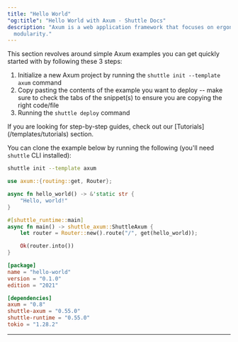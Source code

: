 ```yaml
---
title: "Hello World"
"og:title": "Hello World with Axum - Shuttle Docs"
description: "Axum is a web application framework that focuses on ergonomics and
  modularity."
---
```


This section revolves around simple Axum examples you can get quickly started with by following these 3 steps:

1. Initialize a new Axum project by running the `shuttle init --template axum` command
2. Copy pasting the contents of the example you want to deploy -- make sure to check the tabs of the snippet(s) to ensure you are copying the right code/file
3. Running the `shuttle deploy` command

<Tip>
  If you are looking for step-by-step guides, check out our
  [Tutorials](/templates/tutorials) section.
</Tip>

You can clone the example below by running the following (you'll need `shuttle` CLI installed):

```bash
shuttle init --template axum
```

<CodeGroup>

```rust src/main.rs
use axum::{routing::get, Router};

async fn hello_world() -> &'static str {
    "Hello, world!"
}

#[shuttle_runtime::main]
async fn main() -> shuttle_axum::ShuttleAxum {
    let router = Router::new().route("/", get(hello_world));

    Ok(router.into())
}
```

```toml Cargo.toml
[package]
name = "hello-world"
version = "0.1.0"
edition = "2021"

[dependencies]
axum = "0.8"
shuttle-axum = "0.55.0"
shuttle-runtime = "0.55.0"
tokio = "1.28.2"
```

</CodeGroup>

---

<Snippet file="other-frameworks.mdx" />

<Snippet file="check-examples.mdx" />
